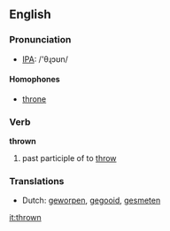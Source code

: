 ==English==

=== Pronunciation ===
*[[w:IPA|IPA]]: /'θɻɔʊn/

====Homophones====
*[[throne]]

=== Verb ===
'''thrown'''

# past participle of to [[throw]]

=== Translations ===
*Dutch: [[geworpen]], [[gegooid]], [[gesmeten]]

[[it:thrown]]